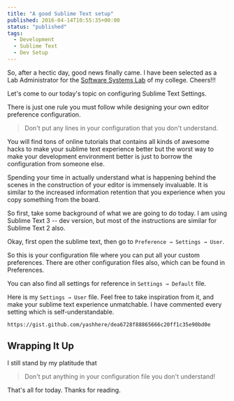 ```yaml
---
title: "A good Sublime Text setup"
published: 2016-04-14T10:55:35+00:00
status: "published"
tags:
  - Development
  - Sublime Text
  - Dev Setup
---
```


So, after a hectic day, good news finally came. I have been selected as a Lab
Administrator for the [Software Systems Lab](https://www.facebook.com/sslnitc/)
of my college. Cheers!!!

Let's come to our today's topic on configuring Sublime Text Settings.

There is just one rule you must follow while designing your own editor
preference configuration.

> Don't put any lines in your configuration that you don't understand.

You will find tons of online tutorials that contains all kinds of awesome hacks
to make your sublime text experience better but the worst way to make your
development environment better is just to borrow the configuration from someone
else.

Spending your time in actually understand what is happening behind the scenes in
the construction of your editor is immensely invaluable. It is similar to the
increased information retention that you experience when you copy something from
the board.

So first, take some background of what we are going to do today. I am using
Sublime Text 3 -- dev version, but most of the instructions are similar for
Sublime Text 2 also.

Okay, first open the sublime text, then go to `Preference → Settings → User`.

So this is your configuration file where you can put all your custom
preferences. There are other configuration files also, which can be found in
Preferences.

You can also find all settings for reference in `Settings → Default` file.

Here is my `Settings → User` file. Feel free to take inspiration from it, and
make your sublime text experience unmatchable. I have commented every setting
which is self-understandable.

`https://gist.github.com/yashhere/dea6728f88865666c20ff1c35e90bd0e`

## Wrapping It Up

I still stand by my platitude that

> Don't put anything in your configuration file you don't understand!

That's all for today. Thanks for reading.
